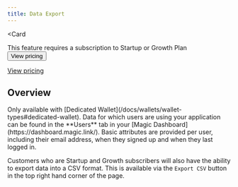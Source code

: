 ```yaml
---
title: Data Export
---
```



<Card

>
This feature requires a subscription to Startup or Growth Plan
<br/>
<Button href="https://magic.link/pricing#features">
View pricing
</Button>
</Card>

[View pricing](https://magic.link/pricing#features)

## Overview

<Note>
Only available with [Dedicated Wallet](/docs/wallets/wallet-types#dedicated-wallet).
</Note>
Data for which users are using your application can be found in the **Users** tab in your [Magic Dashboard](https://dashboard.magic.link/). Basic attributes are provided per user, including their email address, when they signed up and when they last logged in.

Customers who are Startup and Growth subscribers will also have the ability to export data into a CSV format. This is available via the `Export CSV` button in the top right hand corner of the page.

<Frame>
  <img src="/images/screenshot-data-export.webp" alt=""/>
</Frame>


